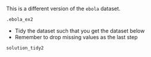 This is a different version of the `ebola` dataset.

```r
.ebola_ex2
```

- Tidy the dataset such that you get the dataset below
- Remember to drop missing values as the last step

```r
solution_tidy2
```
